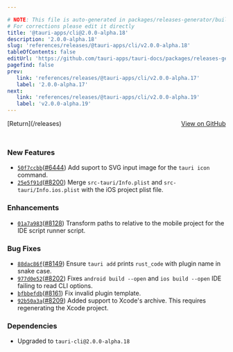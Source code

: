 ```yaml
---

# NOTE: This file is auto-generated in packages/releases-generator/build.ts
# For corrections please edit it directly
title: '@tauri-apps/cli@2.0.0-alpha.18'
description: '2.0.0-alpha.18'
slug: 'references/releases/@tauri-apps/cli/v2.0.0-alpha.18'
tableOfContents: false
editUrl: 'https://github.com/tauri-apps/tauri-docs/packages/releases-generator/build.ts'
pagefind: false
prev:
   link: 'references/releases/@tauri-apps/cli/v2.0.0-alpha.17'
   label: '2.0.0-alpha.17'
next:
   link: 'references/releases/@tauri-apps/cli/v2.0.0-alpha.19'
   label: 'v2.0.0-alpha.19'
---
```


<div style="margin-bottom:3rem; display: flex; justify-content: space-between; align-items: center"><span>[Return](/releases)</span><span><a href="https://github.com/tauri-apps/tauri/releases/tag/@tauri-apps/cli-v2.0.0-alpha.18">View on GitHub</a></span></div>

### New Features

- [`50f7ccbb`](https://www.github.com/tauri-apps/tauri/commit/50f7ccbbf3467f33cc7dd1cca53125fec6eda1c6)([#6444](https://www.github.com/tauri-apps/tauri/pull/6444)) Add suport to SVG input image for the `tauri icon` command.
- [`25e5f91d`](https://www.github.com/tauri-apps/tauri/commit/25e5f91dae7fe2bbc1ba4317d5d829402bfd1d50)([#8200](https://www.github.com/tauri-apps/tauri/pull/8200)) Merge `src-tauri/Info.plist` and `src-tauri/Info.ios.plist` with the iOS project plist file.

### Enhancements

- [`01a7a983`](https://www.github.com/tauri-apps/tauri/commit/01a7a983aba2946b455a608b8a6a4b08cb25fc11)([#8128](https://www.github.com/tauri-apps/tauri/pull/8128)) Transform paths to relative to the mobile project for the IDE script runner script.

### Bug Fixes

- [`88dac86f`](https://www.github.com/tauri-apps/tauri/commit/88dac86f3b301d1919df6473a9e20f46b560f29b)([#8149](https://www.github.com/tauri-apps/tauri/pull/8149)) Ensure `tauri add` prints `rust_code` with plugin name in snake case.
- [`977d0e52`](https://www.github.com/tauri-apps/tauri/commit/977d0e52f14b1ad01c86371765ef25b36572459e)([#8202](https://www.github.com/tauri-apps/tauri/pull/8202)) Fixes `android build --open` and `ios build --open` IDE failing to read CLI options.
- [`bfbbefdb`](https://www.github.com/tauri-apps/tauri/commit/bfbbefdb9e13ed1f42f6db7fa9ceaa84db1267e9)([#8161](https://www.github.com/tauri-apps/tauri/pull/8161)) Fix invalid plugin template.
- [`92b50a3a`](https://www.github.com/tauri-apps/tauri/commit/92b50a3a398c9d55b6992a8f5c2571e4d72bdaaf)([#8209](https://www.github.com/tauri-apps/tauri/pull/8209)) Added support to Xcode&#39;s archive. This requires regenerating the Xcode project.

### Dependencies

- Upgraded to `tauri-cli@2.0.0-alpha.18`

